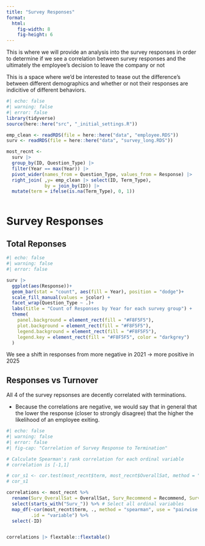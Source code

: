 ```yaml
---
title: "Survey Responses"
format:
  html:
    fig-width: 8
    fig-height: 6
---
```


This is where we will provide an analysis into the survey responses in order to determine if we see a correlation between survey responses and the ultimately the employee's decision to leave the company or not


This is a space where we'd be interested to tease out the difference's between different demographics and whether or not their responses are indicitive of different behaviors.

```r
#| echo: false
#| warning: false
#| error: false
library(tidyverse)
source(here::here("src", "_initial_settings.R"))

emp_clean <- readRDS(file = here::here("data", "employee.RDS"))
surv <- readRDS(file = here::here("data", "survey_long.RDS"))

most_recnt <- 
  surv |> 
  group_by(ID, Question_Type) |> 
  filter(Year == max(Year)) |> 
  pivot_wider(names_from = Question_Type, values_from = Response) |> 
  right_join( ,y= emp_clean |> select(ID, Term_Type),
              by = join_by(ID)) |> 
  mutate(term = ifelse(is.na(Term_Type), 0, 1))



```

# Survey Responses


## Total Reponses

```r
#| echo: false
#| warning: false
#| error: false

surv |> 
  ggplot(aes(Response))+
  geom_bar(stat = "count", aes(fill = Year), position = "dodge")+
  scale_fill_manual(values = jcolor) +
  facet_wrap(Question_Type ~ .)+
  labs(title = "Count of Responses by Year for each survey group") + 
  theme(
    panel.background = element_rect(fill = "#F8F5F5"),
    plot.background = element_rect(fill = "#F8F5F5"),
    legend.background = element_rect(fill = "#F8F5F5"),
    legend.key = element_rect(fill = "#F8F5F5", color = "darkgrey")
  )

```

We see a shift in responses from more negative in 2021 -> more positive in 2025

## Responses vs Turnover 

All 4 of the survey repsonses are decently correlated with terminations.

* Because the correlations are negative, we would say that in general that the lower the response (closer to strongly disagree) that the higher the likelihood of an employee exiting. 

```r
#| echo: false
#| warning: false
#| error: false
#| fig-cap: "Correlation of Survey Response to Termination"

# Calculate Spearman's rank correlation for each ordinal variable
# correlation is [-1,1]

# cor_s1 <- cor.test(most_recnt$term, most_recnt$OverallSat, method = "spearman")$estimate
# cor_s1

correlations <- most_recnt %>%
  rename(Surv_OverallSat = OverallSat, Surv_Recommend = Recommend, Surv_ThinkLeave = ThinkLeave, Surv_Pride = Pride) |> 
  select(starts_with("Surv_")) %>% # Select all ordinal variables
  map_df(~cor(most_recnt$term, ., method = "spearman", use = "pairwise.complete.obs"), 
         .id = "variable") %>%
  select(-ID)


correlations |> flextable::flextable()
```

